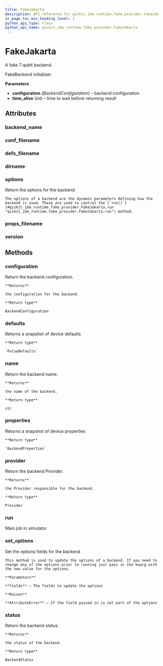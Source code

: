 ```yaml
---
title: FakeJakarta
description: API reference for qiskit_ibm_runtime.fake_provider.FakeJakarta
in_page_toc_min_heading_level: 1
python_api_type: class
python_api_name: qiskit_ibm_runtime.fake_provider.FakeJakarta
---
```


# FakeJakarta

<Class id="qiskit_ibm_runtime.fake_provider.FakeJakarta" isDedicatedPage={true} github="https://github.com/qiskit/qiskit-ibm-runtime/tree/stable/0.18/qiskit_ibm_runtime/fake_provider/backends/jakarta/fake_jakarta.py" signature="FakeJakarta" modifiers="class">
  A fake 7 qubit backend.

  FakeBackend initializer.

  **Parameters**

  *   **configuration** (*BackendConfiguration*) – backend configuration
  *   **time\_alive** (*int*) – time to wait before returning result

  ## Attributes

  ### backend\_name

  <Attribute id="qiskit_ibm_runtime.fake_provider.FakeJakarta.backend_name" attributeValue="'fake_jakarta'" />

  ### conf\_filename

  <Attribute id="qiskit_ibm_runtime.fake_provider.FakeJakarta.conf_filename" attributeValue="'conf_jakarta.json'" />

  ### defs\_filename

  <Attribute id="qiskit_ibm_runtime.fake_provider.FakeJakarta.defs_filename" attributeValue="'defs_jakarta.json'" />

  ### dirname

  <Attribute id="qiskit_ibm_runtime.fake_provider.FakeJakarta.dirname" attributeValue="'/home/runner/work/qiskit-ibm-runtime/qiskit-ibm-runtime/qiskit_ibm_runtime/fake_provider/backends/jakarta'" />

  ### options

  <Attribute id="qiskit_ibm_runtime.fake_provider.FakeJakarta.options">
    Return the options for the backend

    The options of a backend are the dynamic parameters defining how the backend is used. These are used to control the [`run()`](#qiskit_ibm_runtime.fake_provider.FakeJakarta.run "qiskit_ibm_runtime.fake_provider.FakeJakarta.run") method.
  </Attribute>

  ### props\_filename

  <Attribute id="qiskit_ibm_runtime.fake_provider.FakeJakarta.props_filename" attributeValue="'props_jakarta.json'" />

  ### version

  <Attribute id="qiskit_ibm_runtime.fake_provider.FakeJakarta.version" attributeValue="1" />

  ## Methods

  ### configuration

  <Function id="qiskit_ibm_runtime.fake_provider.FakeJakarta.configuration" signature="configuration()">
    Return the backend configuration.

    **Returns**

    the configuration for the backend.

    **Return type**

    BackendConfiguration
  </Function>

  ### defaults

  <Function id="qiskit_ibm_runtime.fake_provider.FakeJakarta.defaults" signature="defaults()">
    Returns a snapshot of device defaults

    **Return type**

    `PulseDefaults`
  </Function>

  ### name

  <Function id="qiskit_ibm_runtime.fake_provider.FakeJakarta.name" signature="name()">
    Return the backend name.

    **Returns**

    the name of the backend.

    **Return type**

    str
  </Function>

  ### properties

  <Function id="qiskit_ibm_runtime.fake_provider.FakeJakarta.properties" signature="properties()">
    Returns a snapshot of device properties

    **Return type**

    `BackendProperties`
  </Function>

  ### provider

  <Function id="qiskit_ibm_runtime.fake_provider.FakeJakarta.provider" signature="provider()">
    Return the backend Provider.

    **Returns**

    the Provider responsible for the backend.

    **Return type**

    Provider
  </Function>

  ### run

  <Function id="qiskit_ibm_runtime.fake_provider.FakeJakarta.run" signature="run(run_input, **kwargs)">
    Main job in simulator
  </Function>

  ### set\_options

  <Function id="qiskit_ibm_runtime.fake_provider.FakeJakarta.set_options" signature="set_options(**fields)">
    Set the options fields for the backend

    This method is used to update the options of a backend. If you need to change any of the options prior to running just pass in the kwarg with the new value for the options.

    **Parameters**

    **fields** – The fields to update the options

    **Raises**

    **AttributeError** – If the field passed in is not part of the options
  </Function>

  ### status

  <Function id="qiskit_ibm_runtime.fake_provider.FakeJakarta.status" signature="status()">
    Return the backend status.

    **Returns**

    the status of the backend.

    **Return type**

    BackendStatus
  </Function>
</Class>

